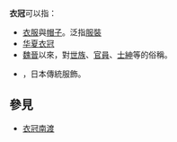 '''衣冠'''可以指：

* [[衣服|衣服]]與[[帽子|帽子]]。泛指[[服裝|服裝]]
*[[华夏衣冠|华夏衣冠]]
* [[魏晉|魏晉]]以來，對[[世族|世族]]、[[官員|官員]]、[[士紳|士紳]]等的俗稱。
*{{link-ja|衣冠 (日本)|衣冠}}，日本傳統服飾。

== 參見 ==

* [[衣冠南渡|衣冠南渡]]

{{disambig|CAT=二字消歧义}}